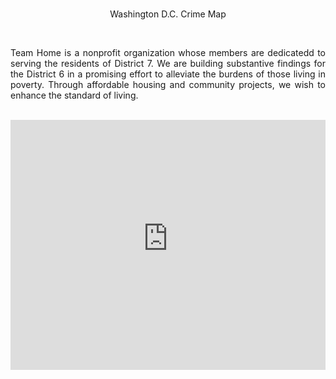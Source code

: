 <br>
<br>
<br>

<p style="text-align: center;">Washington D.C. Crime Map</p>
<br>
<p style="text-align: justify;">Team Home is a nonprofit organization whose members are dedicatedd to serving the residents of District 7. We are building substantive findings for the District 6 in a promising effort to alleviate the burdens of those living in poverty. Through affordable housing and community projects, we wish to enhance the standard of living.</p>

<br>
<iframe src="https://easytoremember.shinyapps.io/public_policy/" style="border: none; width: 100%; height: 400px"></iframe>